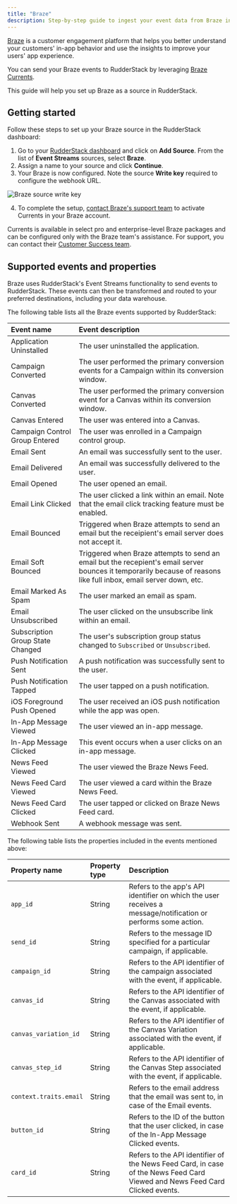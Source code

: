 ```yaml
---
title: "Braze"
description: Step-by-step guide to ingest your event data from Braze into RudderStack.
---
```


[Braze](https://www.braze.com/) is a customer engagement platform that helps you better understand your customers' in-app behavior and use the insights to improve your users' app experience.

You can send your Braze events to RudderStack by leveraging [Braze Currents](https://www.braze.com/docs/user_guide/data_and_analytics/braze_currents/).

This guide will help you set up Braze as a source in RudderStack.

## Getting started

Follow these steps to set up your Braze source in the RudderStack dashboard:

1. Go to your [RudderStack dashboard](https://app.rudderstack.com/) and click on **Add Source**. From the list of **Event Streams** sources, select **Braze**.
2. Assign a name to your source and click **Continue**.
3. Your Braze is now configured. Note the source **Write key** required to configure the webhook URL.

<img src="../../../assets/event-stream-sources/braze-write-key.png" alt="Braze source write key" />

4. To complete the setup, <a href="https://www.braze.com/docs/support_contact/">contact Braze's support team</a> to activate Currents in your Braze account.

<div class="infoBlock">
Currents is available in select pro and enterprise-level Braze packages and can be configured only with the Braze team's assistance. For support, you can contact their <a href="https://www.braze.com/docs/support_contact/">Customer Success team</a>.
</div>

## Supported events and properties

Braze uses RudderStack's <Link to="/sources/event-streams/">Event Streams</Link> functionality to send events to RudderStack. These events can then be transformed and routed to your preferred destinations, including your data warehouse.

The following table lists all the Braze events supported by RudderStack:

| Event name | Event description |
| :-----------------| :----------------|
| Application Uninstalled | The user uninstalled the application. |
| Campaign Converted | The user performed the primary conversion events for a Campaign within its conversion window. |
| Canvas Converted | The user performed the primary conversion event for a Canvas within its conversion window. |
| Canvas Entered | The user was entered into a Canvas. |
| Campaign Control Group Entered | The user was enrolled in a Campaign control group. |
| Email Sent | An email was successfully sent to the user. |
| Email Delivered | An email was successfully delivered to the user. |
| Email Opened | The user opened an email. |
| Email Link Clicked | The user clicked a link within an email. Note that the email click tracking feature must be enabled. |
| Email Bounced | Triggered when Braze attempts to send an email but the receipient's email server does not accept it. |
| Email Soft Bounced | Triggered when Braze attempts to send an email but the recepient's email server bounces it temporarily because of reasons like full inbox, email server down, etc. |
| Email Marked As Spam | The user marked an email as spam. |
| Email Unsubscribed | The user clicked on the unsubscribe link within an email. |
| Subscription Group State Changed | The user's subscription group status changed to `Subscribed` or `Unsubscribed`. |
| Push Notification Sent | A push notification was successfully sent to the user. |
| Push Notification Tapped | The user tapped on a push notification. |
| iOS Foreground Push Opened | The user received an iOS push notification while the app was open. |
| In-App Message Viewed |The user viewed an in-app message. |
| In-App Message Clicked |This event occurs when a user clicks on an in-app message. |
| News Feed Viewed | The user viewed the Braze News Feed. |
| News Feed Card Viewed | The user viewed a card within the Braze News Feed. |
| News Feed Card Clicked | The user tapped or clicked on Braze News Feed card. |
| Webhook Sent | A webhook message was sent. |

The following table lists the properties included in the events mentioned above:

| Property name | Property type | Description |
| :-----------------| :----------------| :-----------------|
| `app_id` | String | Refers to the app's API identifier on which the user receives a message/notification or performs some action. |
| `send_id` | String | Refers to the message ID specified for a particular campaign, if applicable. |
| `campaign_id` | String | Refers to the API identifier of the campaign associated with the event, if applicable. |
| `canvas_id` | String | Refers to the API identifier of the Canvas associated with the event, if applicable. |
| `canvas_variation_id` | String | Refers to the API identifier of the Canvas Variation associated with the event, if applicable. |
| `canvas_step_id` | String | Refers to the API identifier of the Canvas Step associated with the event, if applicable. |
| `context.traits.email` | String | Refers to the email address that the email was sent to, in case of the Email events. |
| `button_id` | String | Refers to the ID of the button that the user clicked, in case of the In-App Message Clicked events. |
| `card_id` | String | Refers to the API identifier of the News Feed Card, in case of the News Feed Card Viewed and News Feed Card Clicked events. |

